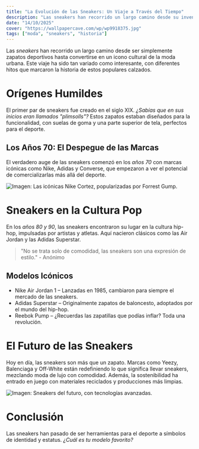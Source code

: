 ```yaml
---
title: "La Evolución de las Sneakers: Un Viaje a Través del Tiempo"
description: "Las sneakers han recorrido un largo camino desde su invención, convirtiéndose en un símbolo de estilo y cultura. Este blog explorará la evolución de las sneakers, destacando los hitos más importantes y las tendencias que han marcado su historia."
date: "14/10/2025"
cover: "https://wallpapercave.com/wp/wp9918375.jpg"
tags: ["moda", "sneakers", "historia"]
---
```


Las *sneakers* han recorrido un largo camino desde ser simplemente zapatos deportivos hasta convertirse en un icono cultural de la moda urbana. Este viaje ha sido tan variado como interesante, con diferentes hitos que marcaron la historia de estos populares calzados.

# Orígenes Humildes
El primer par de sneakers fue creado en el siglo XIX. *¿Sabías que en sus inicios eran llamados "plimsolls"?* Estos zapatos estaban diseñados para la funcionalidad, con suelas de goma y una parte superior de tela, perfectos para el deporte.

## Los Años 70: El Despegue de las Marcas
El verdadero auge de las sneakers comenzó en los *años 70* con marcas icónicas como Nike, Adidas y Converse, que empezaron a ver el potencial de comercializarlas más allá del deporte.

![Imagen: Las icónicas Nike Cortez, popularizadas por Forrest Gump.](https://www.asphaltgold.com/cdn/shop/files/YInWCyJ3rBknxaQhC0MW_DN1791-108-Nike-Wmns-Cortez-White-Varsity-Red-Varsity-Blue-sm-1.jpg?crop=center&height=768&v=1727790146&width=768)

# Sneakers en la Cultura Pop
En los *años 80 y 90*, las sneakers encontraron su lugar en la cultura hip-hop, impulsadas por artistas y atletas. Aquí nacieron clásicos como las Air Jordan y las Adidas Superstar.

> "No se trata solo de comodidad, las sneakers son una expresión de estilo." - Anónimo

## Modelos Icónicos
* Nike Air Jordan 1 – Lanzadas en 1985, cambiaron para siempre el mercado de las sneakers.
* Adidas Superstar – Originalmente zapatos de baloncesto, adoptados por el mundo del hip-hop.
* Reebok Pump – ¿Recuerdas las zapatillas que podías inflar? Toda una revolución.

# El Futuro de las Sneakers
Hoy en día, las sneakers son más que un zapato. Marcas como Yeezy, Balenciaga y Off-White están redefiniendo lo que significa llevar sneakers, mezclando moda de lujo con comodidad. Además, la sostenibilidad ha entrado en juego con materiales reciclados y producciones más limpias.

![Imagen: Sneakers del futuro, con tecnologías avanzadas.](https://sneakernews.com/wp-content/uploads/2024/04/nike-victor-wembanyama-signature-shoe-prototype-2.jpg?w=1200)

# Conclusión
Las sneakers han pasado de ser herramientas para el deporte a símbolos de identidad y estatus. *¿Cuál es tu modelo favorito?*